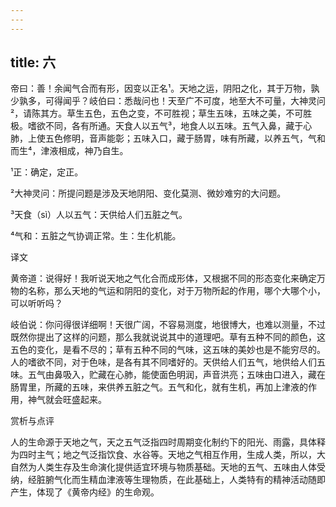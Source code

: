 ```yaml
---
---
---
```

title: 六
---




帝曰：善！余闻气合而有形，因变以正名¹。天地之运，阴阳之化，其于万物，孰少孰多，可得闻乎？岐伯曰：悉哉问也！天至广不可度，地至大不可量，大神灵问²，请陈其方。草生五色，五色之变，不可胜视；草生五味，五味之美，不可胜极。嗜欲不同，各有所通。天食人以五气³，地食人以五味。五气入鼻，藏于心肺，上使五色修明，音声能彰；五味入口，藏于肠胃，味有所藏，以养五气，气和而生⁴，津液相成，神乃自生。

¹正：确定，定正。

²大神灵问：所提问题是涉及天地阴阳、变化莫测、微妙难穷的大问题。

³天食（sì）人以五气：天供给人们五脏之气。

⁴气和：五脏之气协调正常。生：生化机能。

译文

黄帝道：说得好！我听说天地之气化合而成形体，又根据不同的形态变化来确定万物的名称，那么天地的气运和阴阳的变化，对于万物所起的作用，哪个大哪个小，可以听听吗？

岐伯说：你问得很详细啊！天很广阔，不容易测度，地很博大，也难以测量，不过既然你提出了这样的问题，那么我就说说其中的道理吧。草有五种不同的颜色，这五色的变化，是看不尽的；草有五种不同的气味，这五味的美妙也是不能穷尽的。人的嗜欲不同，对于色味，是各有其不同嗜好的。天供给人们五气，地供给人们五味。五气由鼻吸入，贮藏在心肺，能使面色明润，声音洪亮；五味由口进入，藏在肠胃里，所藏的五味，来供养五脏之气。五气和化，就有生机，再加上津液的作用，神气就会旺盛起来。

赏析与点评

人的生命源于天地之气，天之五气泛指四时周期变化制约下的阳光、雨露，具体释为四时主气；地之气泛指饮食、水谷等。天地之气相互作用，生成人类，所以，大自然为人类生存及生命演化提供适宜环境与物质基础。天地的五气、五味由人体受纳，经脏腑气化而生精血津液等生理物质，在此基础上，人类特有的精神活动随即产生，体现了《黄帝内经》的生命观。